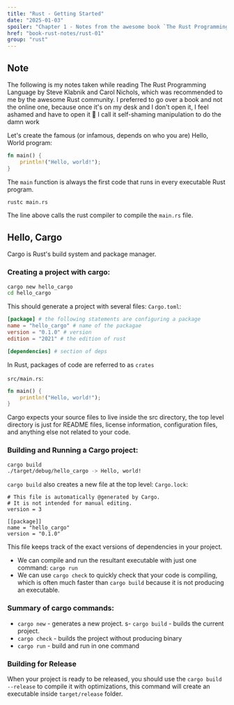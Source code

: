 ```yaml
---
title: "Rust - Getting Started"
date: "2025-01-03"
spoiler: "Chapter 1 - Notes from the awesome book `The Rust Programming Language by Steve Klabnik and Carol Nichols`"
href: "book-rust-notes/rust-01"
group: "rust"
---
```


## Note

The following is my notes taken while reading The Rust Programming Language by Steve Klabnik and Carol Nichols, which was recommended to me by the awesome Rust community. I preferred to go over a book and not the online one, because once it's on my desk and I don't open it, I feel ashamed and have to open it 🥲
I call it self-shaming manipulation to do the damn work

Let's create the famous (or infamous, depends on who you are) Hello, World program:

```rust
fn main() {
    println!("Hello, world!");
}
```

The `main` function is always the first code that runs in every executable Rust program.

```bash
rustc main.rs
```

The line above calls the rust compiler to compile the `main.rs` file.

## Hello, Cargo

Cargo is Rust's build system and package manager.

### Creating a project with cargo:

```zsh
cargo new hello_cargo
cd hello_cargo
```

This should generate a project with several files:
`Cargo.toml`:

```toml
[package] # the following statements are configuring a package
name = "hello_cargo" # name of the packagae
version = "0.1.0" # version
edition = "2021" # the edition of rust

[dependencies] # section of deps
```

In Rust, packages of code are referred to as `crates`

`src/main.rs`:

```rust
fn main() {
    println!("Hello, world!");
}
```

Cargo expects your source files to live inside the src directory, the top level directory is just for README files, license information, configuration files, and anything else not related to your code.

### Building and Running a Cargo project:

```zsh
cargo build
./target/debug/hello_cargo -> Hello, world!
```

`cargo build` also creates a new file at the top level:
`Cargo.lock`:

```plaintext
# This file is automatically @generated by Cargo.
# It is not intended for manual editing.
version = 3

[[package]]
name = "hello_cargo"
version = "0.1.0"

```

This file keeps track of the exact versions of dependencies in your project.

- We can compile and run the resultant executable with just one command:
  `cargo run`
- We can use `cargo check` to quickly check that your code is compiling, which is often much faster than `cargo build` because it is not producing an executable.

### Summary of cargo commands:

- `cargo new` - generates a new project.
  s- `cargo build` - builds the current project.
- `cargo check` - builds the project without producing binary
- `cargo run` - build and run in one command

### Building for Release

When your project is ready to be released, you should use the `cargo build --release` to compile it with optimizations, this command will create an executable inside `target/release` folder.
